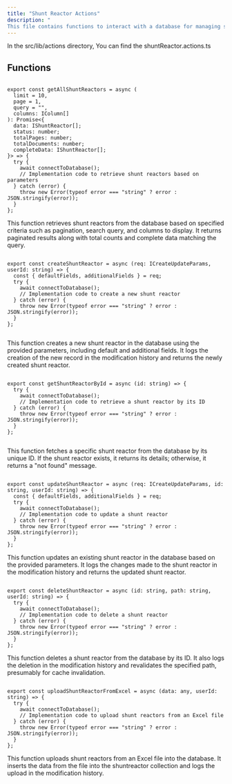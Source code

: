 ```yaml
---
title: "Shunt Reactor Actions"
description: "
This file contains functions to interact with a database for managing shunt reactors. It provides functionalities such as retrieving shunt reactors with pagination and search, creating, updating, and deleting individual shunt reactors, as well as uploading data from Excel files. Additionally, it maintains a modification history for tracking changes made to shunt reactors."
---
```


In the <Highlight>src/lib/actions</Highlight> directory, You can find the <Highlight>shuntReactor.actions.ts</Highlight>

## Functions

```tsx:getAllShuntReactors

export const getAllShuntReactors = async (
  limit = 10,
  page = 1,
  query = "",
  columns: IColumn[]
): Promise<{
  data: IShuntReactor[];
  status: number;
  totalPages: number;
  totalDocuments: number;
  completeData: IShuntReactor[];
}> => {
  try {
    await connectToDatabase();
    // Implementation code to retrieve shunt reactors based on parameters
  } catch (error) {
    throw new Error(typeof error === "string" ? error : JSON.stringify(error));
  }
};

```
This function retrieves shunt reactors from the database based on specified criteria such as pagination, search query, and columns to display. It returns paginated results along with total counts and complete data matching the query.

```tsx:createShuntReactor

export const createShuntReactor = async (req: ICreateUpdateParams, userId: string) => {
  const { defaultFields, additionalFields } = req;
  try {
    await connectToDatabase();
    // Implementation code to create a new shunt reactor
  } catch (error) {
    throw new Error(typeof error === "string" ? error : JSON.stringify(error));
  }
};
 

```
This function creates a new shunt reactor in the database using the provided parameters, including default and additional fields. It logs the creation of the new record in the modification history and returns the newly created shunt reactor.

```tsx:getShuntReactorById

export const getShuntReactorById = async (id: string) => {
  try {
    await connectToDatabase();
    // Implementation code to retrieve a shunt reactor by its ID
  } catch (error) {
    throw new Error(typeof error === "string" ? error : JSON.stringify(error));
  }
};


```
This function fetches a specific shunt reactor from the database by its unique ID. If the shunt reactor exists, it returns its details; otherwise, it returns a "not found" message.

```tsx:updateShuntReactor

export const updateShuntReactor = async (req: ICreateUpdateParams, id: string, userId: string) => {
  const { defaultFields, additionalFields } = req;
  try {
    await connectToDatabase();
    // Implementation code to update a shunt reactor
  } catch (error) {
    throw new Error(typeof error === "string" ? error : JSON.stringify(error));
  }
};

```

This function updates an existing shunt reactor in the database based on the provided parameters. It logs the changes made to the shunt reactor in the modification history and returns the updated shunt reactor.

```tsx:deleteShuntReactor

export const deleteShuntReactor = async (id: string, path: string, userId: string) => {
  try {
    await connectToDatabase();
    // Implementation code to delete a shunt reactor
  } catch (error) {
    throw new Error(typeof error === "string" ? error : JSON.stringify(error));
  }
};

```
This function deletes a shunt reactor from the database by its ID. It also logs the deletion in the modification history and revalidates the specified path, presumably for cache invalidation.

```tsx:uploadShuntReactorFromExcel

export const uploadShuntReactorFromExcel = async (data: any, userId: string) => {
  try {
    await connectToDatabase();
    // Implementation code to upload shunt reactors from an Excel file
  } catch (error) {
    throw new Error(typeof error === "string" ? error : JSON.stringify(error));
  }
};

```
This function uploads shunt reactors from an Excel file into the database. It inserts the data from the file into the shuntreactor collection and logs the upload in the modification history.